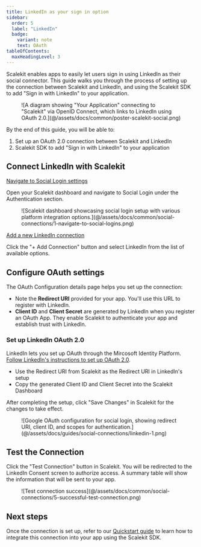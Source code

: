 ```yaml
---
title: LinkedIn as your sign in option
sidebar:
  order: 5
  label: "LinkedIn"
  badge:
    variant: note
    text: OAuth
tableOfContents:
  maxHeadingLevel: 3
---
```


Scalekit enables apps to easily let users sign in using LinkedIn as their social connector. This guide walks you through the process of setting up the connection between Scalekit and LinkedIn, and using the Scalekit SDK to add "Sign in with LinkedIn" to your application.

<figure>
  ![A diagram showing "Your Application" connecting to "Scalekit" via OpenID Connect, which links to LinkedIn using OAuth 2.0.](@/assets/docs/common/poster-scalekit-social.png)
</figure>

By the end of this guide, you will be able to:

1. Set up an OAuth 2.0 connection between Scalekit and LinkedIn
2. Scalekit SDK to add "Sign in with LinkedIn" to your application

## Connect LinkedIn with Scalekit

<u>Navigate to Social Login settings</u>

Open your Scalekit dashboard and navigate to Social Login under the Authentication section.

<figure>
  ![Scalekit dashboard showcasing social login setup with various platform integration options.](@/assets/docs/common/social-connections/1-navigate-to-social-logins.png)
</figure>

<u>Add a new LinkedIn connection</u>

Click the "+ Add Connection" button and select LinkedIn from the list of available options.


## Configure OAuth settings

The OAuth Configuration details page helps you set up the connection:

- Note the **Redirect URI** provided for your app. You'll use this URL to register with LinkedIn.
- **Client ID** and **Client Secret** are generated by LinkedIn when you register an OAuth App. They enable Scalekit
  to authenticate your app and establish trust with LinkedIn.

### Set up LinkedIn OAuth 2.0

LinkedIn lets you set up OAuth through the Mircosoft Identity Platform.
[Follow LinkedIn's instructions to set up OAuth 2.0](https://dub.sh/social-connection-linkedin).

- Use the Redirect URI from Scalekit as the Redirect URI in LinkedIn's setup
- Copy the generated Client ID and Client Secret into the Scalekit Dashboard

After completing the setup, click "Save Changes" in Scalekit for the changes to take effect.

<figure>
  ![Google OAuth configuration for social login, showing redirect URI, client ID, and scopes for
  authentication.](@/assets/docs/guides/social-connections/linkedin-1.png)
</figure>

## Test the Connection

Click the "Test Connection" button in Scalekit. You will be redirected to the LinkedIn Consent screen to authorize access. A summary table will show the information that will be sent to your app.

<figure>
  ![Test connection success](@/assets/docs/common/social-connections/5-successful-test-connection.png)
</figure>

## Next steps

Once the connection is set up, refer to our [Quickstart guide](/manual/social-login) to learn how to integrate this connection into your app using the Scalekit SDK.
